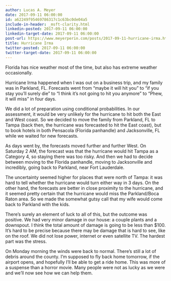 ```yaml
---
author: Lucas A. Meyer
date: 2017-09-11 06:00:00
id: a62249f95469786317c1c63bc0de04a5
include-in-header: _msft-clarity.html
linkedin-posted: 2017-09-11 06:00:00
linkedin-target-date: 2017-09-11 06:00:00
post-url: https://www.meyerperin.com/posts/2017-09-11-hurricane-irma.html
title: Hurricane Irma
twitter-posted: 2017-09-11 06:00:00
twitter-target-date: 2017-09-11 06:00:00
---
```



Florida has nice weather most of the time, but also has extreme weather occasionally.

Hurricane Irma happened when I was out on a business trip, and my family was in Parkland, FL. Forecasts went from "maybe it will hit you" to "if you stay you'll surely die" to "I think it's not going to hit you anymore" to "Phew, it will miss" in four days.

We did a lot of preparation using conditional probabilities. In our assessment, it would be very unlikely for the hurricane to hit both the East and West coast. 
So we decided to move the family from Parkland, FL to Tampa (back then, the hurricane was forecasted to hit the East coast), but to book hotels in both Pensacola (Florida panhandle) and Jacksonville, FL while we waited for new forecasts.

As days went by, the forecasts moved further and further West. On Saturday 2 AM, the forecast was that the hurricane would hit Tampa as a Category 4, so staying there was too risky. And then we had to decide between moving to the Florida panhandle, moving to Jacksonville and incredibly, going back to Parkland, near Fort Lauderdale.

The uncertainty seemed higher for places that were north of Tampa: it was hard to tell whether the hurricane would turn either way in 3 days. On the other hand, the forecasts are better in close proximity to the hurricane, and it seemed pretty certain that the hurricane would miss
the Parkland/Boca Raton area. So we made the somewhat gutsy call that my wife would come back to Parkland with the kids. 

There's surely an element of luck to all of this, but the outcome was positive. We had very  minor damage in our house: a couple plants and a downspout. I think the total amount of damage is going to be less than $100. It's hard to be precise because there may be damage
that is hard to see, like on the roof. We did not lose power, internet or even satellite TV. The hardest part was the stress. 

On Monday morning the winds were back to normal. There's still a lot of debris around the county. I'm supposed to fly back home tomorrow, if the airport opens, and hopefully I'll be able to get a ride home. This was more of a suspense than a horror movie. Many people were not as lucky as we were and we'll now see how we can help them.
